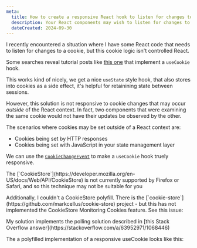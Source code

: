 ```yaml
---
meta:
  title: How to create a responsive React hook to listen for changes to cookies
  description: Your React components may wish to listen for changes to made to cookies, whether they were made by other React code, or HTTP requests or non-React JavaScript. The CookieStore API can help.
  dateCreated: 2024-09-30
---
```



I recently encountered a situation where I have some React code that needs to listen for changes to a cookie, but this cookie logic isn't controlled React. 

Some searches reveal tutorial posts like [this one](https://seraj.me/blog/useCookie-hook) that implement a `useCookie` hook. 

This works kind of nicely, we get a nice `useState` style hook, that also stores into cookies as a side effect, it's helpful for retainining state between sessions. 

However, this solution is not responsive to cookie changes that may occur _outside_ of the React context. In fact, two components that were examining the same cookie would not have their updates be observed by the other. 

The scenarios where cookies may be set outside of a React context are: 

- Cookies being set by HTTP responses
- Cookies being set with JavaScript in your state management layer

We can use the [`CookieChangeEvent`](https://developer.mozilla.org/en-US/docs/Web/API/CookieChangeEvent) to make a `useCookie` hook truely responsive. 

<InfoPanel level="warning">
<p>The [`CookieStore`](https://developer.mozilla.org/en-US/docs/Web/API/CookieStore) is not currently supported by Firefox or Safari, and so this technique may not be suitable for you</p>
<p><span>Additionally, I couldn't a CookieStore polyfill. There is the [`cookie-store`](https://github.com/markcellus/cookie-store) project - but this has not implemented the CookieStore Monitoring Cookies feature. See this issue:</span> <GithubIssueLinkRsc issueLink="https://github.com/markcellus/cookie-store/issues/46" variant="inline"/></p>
<p>My solution implements the polling solution described in [this Stack Overflow answer](https://stackoverflow.com/a/63952971/1068446)</p>
</InfoPanel>


The a polyfilled implementation of a responsive useCookie looks like this: 

<GithubPermalinkRsc permalink="https://github.com/dwjohnston/cookies-and-react/blob/bdb11e2edd944c0b67c64e63a674a6a1e73a89ca/src/hooks/useCookieWithListenerPolyfilled.ts#L12-L133"/>

